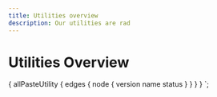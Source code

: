 ```yaml
---
title: Utilities overview
description: Our utilities are rad
---
```



# Utilities Overview

<ComponentOverviewTable componentsList={props.data.allPasteUtility.edges} />

  {
    allPasteUtility {
      edges {
        node {
          version
          name
          status
        }
      }
    }
  }
`;
